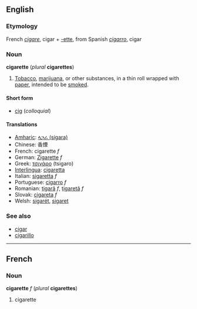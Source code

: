 ==English==
===Etymology===
French ''[[cigare]]'', cigar + [[-ette]], from Spanish ''[[cigarro]]'', cigar

===Noun===
'''cigarette''' (''plural'' '''cigarettes''')

# [[Tobacco]], [[marijuana]], or other substances, in a thin roll wrapped with [[paper]], intended to be [[smoke]]d.

====Short form====
*[[cig]] (''colloquial'')

====Translations====
*[[Amharic]]: [[ላጋራ (sigara)]]
*Chinese: 香煙
*French: cigarette ''f''
*German: [[Zigarette]] ''f''
*Greek: [[τσιγάρο]] (tsigaro)
*[[Interlingua]]: [[cigaretta]]
*Italian: [[sigaretta]] ''f''
*Portuguese: [[cigarro]] ''f''
*Romanian: [[ţigară]] ''f'', [[ţigaretă]] ''f''
*Slovak: [[cigareta]] ''f''
*Welsh: [[sigarét]], [[sigaret]]

===See also===
*[[cigar]]
*[[cigarillo]]

----
==French==
===Noun===
'''cigarette''' ''f'' (''plural'' '''cigarettes''')

#cigarette